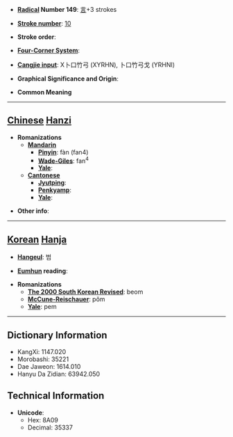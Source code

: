 * '''[[Wiktionary:Chinese radical index| Radical]] Number 149''': [[Wiktionary:Chinese radical index 言|言]]+3 strokes

* '''[[Wiktionary:Chinese total strokes index|Stroke number]]''': [[Wiktionary:Chinese total strokes index 10|10]]

* '''Stroke order''': 

* '''[[Wiktionary:Chinese four corner index|Four-Corner System]]''': 

* '''[[Wiktionary:Chinese Cangjie index|Cangjie input]]''': X卜口竹弓 (XYRHN), 卜口竹弓戈 (YRHNI)

* '''Graphical Significance and Origin''': 

* '''Common Meaning'''

----

== [[Chinese]] [[Hanzi]] ==

* '''Romanizations'''
** '''[[Mandarin]]'''
*** '''[[Pinyin]]''': fàn (fan4)
*** '''[[Wade-Giles]]''': fan<sup>4</sup>
*** '''[[Yale]]''': 
** '''[[Cantonese]]'''
*** '''[[Jyutping]]''':
*** '''[[Penkyamp]]''': 
*** '''[[Yale]]''': 

* '''Other info''': 

----

== [[Korean]] [[Hanja]] ==

* '''[[Hangeul]]''': 범

* '''[[Eumhun]] reading''': 

* '''Romanizations'''
** '''[[The 2000 South Korean Revised Romanization|The 2000 South Korean Revised]]''': beom
** '''[[McCune-Reischauer]]''': pŏm
** '''[[Yale]]''': pem

----

== Dictionary Information ==

* KangXi: 1147.020
* Morobashi: 35221
* Dae Jaweon: 1614.010
* Hanyu Da Zidian: 63942.050

== Technical Information ==

* '''Unicode''':
** Hex: 8A09
** Decimal: 35337